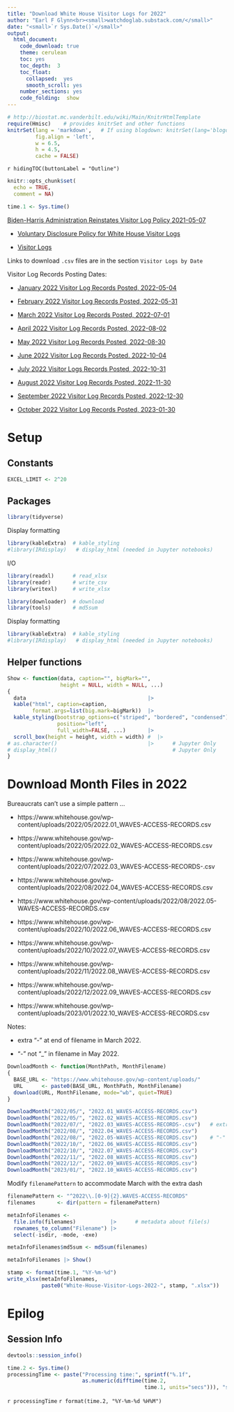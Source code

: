 ```yaml
---
title: "Download White House Visitor Logs for 2022"
author: "Earl F Glynn<br><small>watchdoglab.substack.com/</small>"
date: "<small>`r Sys.Date()`</small>"
output:
  html_document:
    code_download: true
    theme: cerulean
    toc: yes
    toc_depth:  3
    toc_float:
      collapsed:  yes
      smooth_scroll: yes
    number_sections: yes
    code_folding:  show             
---
```


```r
# http://biostat.mc.vanderbilt.edu/wiki/Main/KnitrHtmlTemplate
require(Hmisc)    # provides knitrSet and other functions
knitrSet(lang = 'markdown',   # If using blogdown: knitrSet(lang='blogdown')
         fig.align = 'left',
         w = 6.5,
         h = 4.5,
         cache = FALSE)
```

`r hidingTOC(buttonLabel = "Outline")`

```r
knitr::opts_chunk$set(
  echo = TRUE,
  comment = NA)

time.1 <- Sys.time()
```

[Biden-⁠Harris Administration Reinstates Visitor Log Policy 2021-05-07](https://www.whitehouse.gov/briefing-room/disclosures/2021/05/07/biden-harris-administration-reinstates-visitor-log-policy-will-be-first-administration-to-post-records-from-first-full-year-in-office/)

* [Voluntary Disclosure Policy for White House Visitor Logs](https://www.whitehouse.gov/voluntary-disclosure/)

* [Visitor Logs](https://www.whitehouse.gov/disclosures/visitor-logs/)

Links to download `.csv` files are in the section `Visitor Logs by Date`

Visitor Log Records Posting Dates:

* [January 2022 Visitor Log Records Posted, 2022-05-04 ](https://www.whitehouse.gov/briefing-room/disclosures/2022/05/04/january-2022-visitor-log-records-posted/)

* [February 2022 Visitor Log Records Posted, 2022-05-31](https://www.whitehouse.gov/briefing-room/disclosures/2022/05/31/february-2022-visitor-log-records-posted/)

* [March 2022 Visitor Log Records Posted, 2022-07-01](https://www.whitehouse.gov/briefing-room/disclosures/2022/07/01/march-2022-visitor-log-records-posted/)

* [April 2022 Visitor Log Records Posted, 2022-08-02](https://www.whitehouse.gov/briefing-room/disclosures/2022/08/02/april-2022-visitor-log-records-posted/)

* [May 2022 Visitor Log Records Posted, 2022-08-30](https://www.whitehouse.gov/briefing-room/disclosures/2022/08/30/may-2022-visitor-log-records-posted/)

* [June 2022 Visitor Log Records Posted. 2022-10-04](https://www.whitehouse.gov/briefing-room/disclosures/2022/10/04/june-2022-visitor-log-records-posted/)

* [July 2022 Visitor Logs Records Posted, 2022-10-31](https://www.whitehouse.gov/briefing-room/disclosures/2022/10/31/july-2022-visitor-logs-records-posted/)

* [August 2022 Visitor Log Records Posted, 2022-11-30](https://www.whitehouse.gov/briefing-room/disclosures/2022/11/30/august-2022-visitor-log-records-posted/)

* [September 2022 Visitor Log Records Posted, 2022-12-30](https://www.whitehouse.gov/briefing-room/disclosures/2022/12/30/september-2022-visitor-log-records-posted/)

* [October 2022 Visitor Log Records Posted, 2023-01-30](https://www.whitehouse.gov/briefing-room/disclosures/2023/01/30/october-2022-visitor-log-records-posted/)

# Setup {.tabset .tabset-fade .tabset-pills}

## {.active}

## Constants

```r
EXCEL_LIMIT <- 2^20
```

## Packages

```r
library(tidyverse)
```

Display formatting

```r
library(kableExtra)  # kable_styling
#library(IRdisplay)   # display_html (needed in Jupyter notebooks)
```

I/O

```r
library(readxl)      # read_xlsx
library(readr)       # write_csv
library(writexl)     # write_xlsx
```                                          

```r
library(downloader)  # download
library(tools)       # md5sum        
```

Display formatting

```r
library(kableExtra)  # kable_styling
#library(IRdisplay)   # display_html (needed in Jupyter notebooks)
```         

## Helper functions

```r
Show <- function(data, caption="", bigMark="",
                 height = NULL, width = NULL, ...)
{
  data                                       |>
  kable("html", caption=caption,
        format.args=list(big.mark=bigMark))  |>
  kable_styling(bootstrap_options=c("striped", "bordered", "condensed"),
                position="left",
                full_width=FALSE, ...)       |>
  scroll_box(height = height, width = width) #  |>
# as.character()                             |>      # Jupyter Only
# display_html()                                     # Jupyter Only
}
```                           

# Download Month Files in 2022

Bureaucrats can't use a simple pattern ... 

* https://www.whitehouse.gov/wp-content/uploads/2022/05/2022.01_WAVES-ACCESS-RECORDS.csv

* https://www.whitehouse.gov/wp-content/uploads/2022/05/2022.02_WAVES-ACCESS-RECORDS.csv

* https://www.whitehouse.gov/wp-content/uploads/2022/07/2022.03_WAVES-ACCESS-RECORDS-.csv

* https://www.whitehouse.gov/wp-content/uploads/2022/08/2022.04_WAVES-ACCESS-RECORDS.csv

* https://www.whitehouse.gov/wp-content/uploads/2022/08/2022.05-WAVES-ACCESS-RECORDS.csv

* https://www.whitehouse.gov/wp-content/uploads/2022/10/2022.06_WAVES-ACCESS-RECORDS.csv

* https://www.whitehouse.gov/wp-content/uploads/2022/10/2022.07_WAVES-ACCESS-RECORDS.csv

* https://www.whitehouse.gov/wp-content/uploads/2022/11/2022.08_WAVES-ACCESS-RECORDS.csv

* https://www.whitehouse.gov/wp-content/uploads/2022/12/2022.09_WAVES-ACCESS-RECORDS.csv

* https://www.whitehouse.gov/wp-content/uploads/2023/01/2022.10_WAVES-ACCESS-RECORDS.csv

Notes:

* extra "-" at end of filename in March 2022.

* "-" not "_" in filename in May 2022.

```r
DownloadMonth <- function(MonthPath, MonthFilename)
{
  BASE_URL <- "https://www.whitehouse.gov/wp-content/uploads/"
  URL      <- paste0(BASE_URL, MonthPath, MonthFilename)
  download(URL, MonthFilename, mode="wb", quiet=TRUE)  
}
```

```r
DownloadMonth("2022/05/", "2022.01_WAVES-ACCESS-RECORDS.csv")
DownloadMonth("2022/05/", "2022.02_WAVES-ACCESS-RECORDS.csv")
DownloadMonth("2022/07/", "2022.03_WAVES-ACCESS-RECORDS-.csv")   # extra "-"
DownloadMonth("2022/08/", "2022.04_WAVES-ACCESS-RECORDS.csv")
DownloadMonth("2022/08/", "2022.05-WAVES-ACCESS-RECORDS.csv")    # "-" not "_" in name
DownloadMonth("2022/10/", "2022.06_WAVES-ACCESS-RECORDS.csv")
DownloadMonth("2022/10/", "2022.07_WAVES-ACCESS-RECORDS.csv")
DownloadMonth("2022/11/", "2022.08_WAVES-ACCESS-RECORDS.csv")
DownloadMonth("2022/12/", "2022.09_WAVES-ACCESS-RECORDS.csv")
DownloadMonth("2023/01/", "2022.10_WAVES-ACCESS-RECORDS.csv")
```

Modify `filenamePattern` to accommodate March with the extra dash

```r
filenamePattern <- "^2022\\.[0-9]{2}.WAVES-ACCESS-RECORDS"
filenames       <- dir(pattern = filenamePattern)

metaInfoFilenames <- 
  file.info(filenames)           |>      # metadata about file(s) 
  rownames_to_column("Filename") |>
  select(-isdir, -mode, -exe)
```

```r
metaInfoFilenames$md5sum <- md5sum(filenames) 
```

```r
metaInfoFilenames |> Show()
```

```r
stamp <- format(time.1, "%Y-%m-%d")
write_xlsx(metaInfoFilenames, 
           paste0("White-House-Visitor-Logs-2022-", stamp, ".xlsx"))
```


# Epilog {.tabset .tabset-fade .tabset-pills}

## {.active}

## Session Info

```r
devtools::session_info()
```

</div>

```r
time.2 <- Sys.time()
processingTime <- paste("Processing time:", sprintf("%.1f",
                        as.numeric(difftime(time.2,
                                            time.1, units="secs"))), "secs\n")
```

`r processingTime`
`r format(time.2, "%Y-%m-%d %H%M")`


